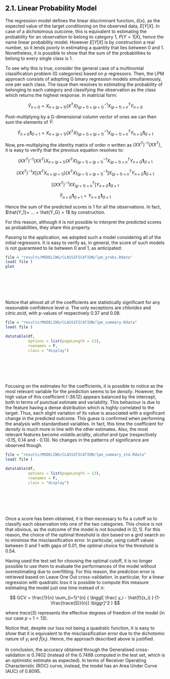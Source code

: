 <h2><a name="21_LPM" style="pointer-events: none; cursor: default;" ><font color="black"> 2.1. Linear Probability Model</font></a>
</h2>
The regression model defines the linear discriminant function, $\delta(x)$, as the expected value of the target conditioning on the observed data, $E[Y|X]$. In case of a dichotomous outcome, this is equivalent to estimating the probability for an observation to belong to category 1, $P(Y=1|X)$, hence the name linear probability model.
However $E[Y|X]$ is by construction a real number, so it lends poorly in estimating a quantity that lies between 0 and 1. Nonetheless, it is possible to show that the sum of the probabilities to belong to every single class is 1.

To see why this is true, consider the general case of a multinomial classification problem (G categories) based on *p* regressors.
Then, the LPM approach consists of adopting G binary regression models simultaneously, one per each class. The issue then resolves to estimating the probability of belonging to each category and classifying the observation as the class which returns the highest response.
In matricial form:

$$
\hat{Y}_{n \times G} = X_{n \times (p+1)} ({X}^{T} X)_{(p+1) \times (p+1)}^{-1} {X}_{(p+1) \times n}^{T}  Y_{n \times G}$$


Post-multiplying by a G-dimensional column vector of ones we can then sum the elements of $\hat{Y}$:

$$\hat{Y}_{n \times G}  \textbf{1}_{G \times 1} = X_{n \times (p+1)}  ({X}^{T} X)_{(p+1) \times (p+1)}^{-1}  {X}_{(p+1) \times n}^{T}  Y_{n \times G}  \textbf{1}_{G \times 1}$$

Now, pre-multiplying the identity matrix of order $n$ written as $(X {X}^{T})^{-1}(X {X}^{T})$, it is easy to verify that the previous equation resolves to:

$$(X {X}^{T})^{-1}(X {X}^{T})  X_{n \times (p+1)}  ({X}^{T} X)_{(p+1) \times (p+1)}^{-1}  {X}_{(p+1) \times n}^{T}  Y_{n \times G}  \textbf{1}_{G \times 1}$$

$$(X {X}^{T})^{-1}X \biggl[({X}^{T}  X_{n \times (p+1)})  ({X}^{T} X)_{(p+1) \times (p+1)}^{-1}\biggr]  {X}_{(p+1) \times n}^{T}  Y_{n \times G}  \textbf{1}_{G \times 1}$$

$$\biggl[(X {X}^{T})^{-1}X  {X}_{(p+1) \times n}^{T}\biggr]  Y_{n \times G}  \textbf{1}_{G \times 1}$$

$$\hat{Y}_{n \times G}  \textbf{1}_{G \times 1} = Y_{n \times G}  \textbf{1}_{G \times 1}$$

Hence the sum of the predicted scores is 1 for all the observations. In fact, $\hat{Y_1}+ ... + \hat{Y_G} = 1$ by construction.

For this reason, although it is not possible to interpret the predicted scores as probabilities, they share this property.

Passing to the application, we adopted such a model considering all of the initial regressors. It is easy to verify as, in general, the score of such models is not guaranteed to lie between 0 and 1, as anticipated:

```r
file = "results/MODELING/CLASSIFICATION/lpm_probs.Rdata"
load( file )
plot
```

<br></br>
<br></br>


Notice that almost all of the coefficients are statistically significant for any reasonable confidence level $\alpha$. The only exceptions are *chlorides* and *citric.acid*, with p-values of respectively 0.37 and 0.08.

```r

file = "results/MODELING/CLASSIFICATION/lpm_summary.Rdata"
load( file )

datatable(df, 
          options = list(pageLength = 13), 
          rownames = F, 
          class = "display")
```

<br></br>
<br></br>

Focusing on the estimates for the coefficients, it is possible to notice as the most relevant variable for the prediction seems to be *density*.  However, the high value of this coefficient (-36.12) appears balanced by the intercept, both in terms of punctual estimate and variability. 
This behaviour is due to the feature having a dense distribution which is highly correlated to the target. Thus, each slight variation of its value is associated with a significant change in the predicted outcome.
This guess is confirmed when performing the analysis with standardised variables. In fact, this time the coefficient for *density* is much more in line with the other estimates. Also, the most relevant features become *volatile.acidity*, *alcohol* and *type* (respectively -0.15, 0.14 and - 0.13). No changes in the patterns of significance are observed though.

```r

file = "results/MODELING/CLASSIFICATION/lpm_summary_std.Rdata"
load( file )

datatable(df, 
          options = list(pageLength = 13), 
          rownames = F, 
          class = "display")
```

<br></br>
<br></br>

Once a score has been obtained, it is then necessary to fix a cutoff so to classify each observation into one of the two categories. This choice is not that obvious, as the outcome of the model is not bounded in $[0,1]$. For this reason, the choice of the optimal threshold is don based on a grid search so to minimise the misclassification error. In particular, using cutoff values between 0 and 1 with gaps of 0.01, the optimal choice for the threshold is 0.54.

Having used the test set for choosing the optimal cutoff, it is no longer possible to use them to evaluate the performances of the model without overestimating due to overfitting. For this reason, the prediction error is retrieved based on Leave One Out cross-validation. In particular, for a linear regression with quadratic loss it is possible to compute this measure estimating the model just one time instead of $n$:

$$ GCV = \frac{1}{n} \sum_{i=1}^{n} { \biggl[ \frac{ y_i - \hat{f}(x_i) }
{1- \frac{trace(S)}{n}} \biggr]^2 } $$

where $trace(S)$ represents the effective degrees of freedom of the model (in our case $p+1=13$).

Notice that,  despite our loss not being a quadratic function, it is easy to show that it is equivalent to the misclassification error due to the dichotomic nature of $y_i$ and $\hat{f}(x_i)$. Hence, the approach described above is justified.

In conclusion, the accuracy obtained through the Generalised cross-validation is  0.7402 (instead of the 0.7488 computed in the test set, which is an optimistic estimate as expected). In terms of Receiver Operating Characteristic (ROC) curve, instead, the model has an Area Under Curve (AUC) of 0.8095.


<br></br>
<br></br>


